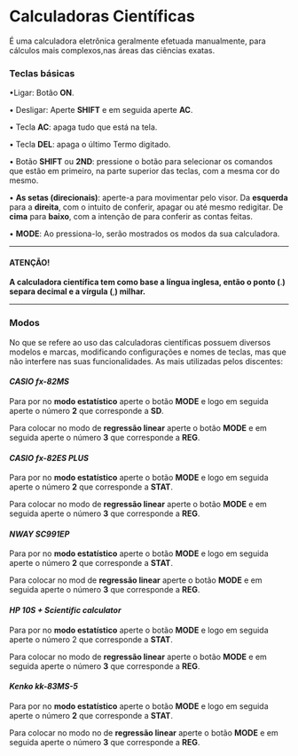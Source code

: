 # Calculadoras Científicas

   É uma calculadora eletrônica geralmente efetuada manualmente, para cálculos mais complexos,nas áreas das ciências exatas.  


### Teclas básicas

•Ligar: Botão **ON**.

•	Desligar: Aperte **SHIFT** e em seguida aperte **AC**.

•	Tecla **AC**: apaga tudo que está na tela.

• Tecla **DEL**: apaga o último Termo digitado.

•	Botão **SHIFT** ou **2ND**: pressione o botão para selecionar os comandos que estão em primeiro, na parte superior das teclas, com a mesma cor do mesmo.

•	**As setas (direcionais)**: aperte-a para movimentar pelo visor. Da **esquerda** para a **direita**, com o intuito de conferir, apagar ou até mesmo redigitar. De **cima** para **baixo**, com a intenção de para conferir as contas feitas.

•	**MODE**: Ao pressiona-lo, serão mostrados os modos da sua calculadora.

***

#### **ATENÇÃO!**

**A calculadora científica tem como base a língua inglesa, então o ponto (**.**) separa decimal e a vírgula (**,**) milhar.**

***

### Modos

No que se refere ao uso das calculadoras científicas possuem diversos modelos e marcas, modificando configurações e nomes de teclas, mas que não interfere nas suas funcionalidades. As mais utilizadas pelos discentes:

#### ***CASIO fx-82MS***

Para por no **modo estatístico** aperte o botão **MODE** e logo em seguida aperte o número **2** que corresponde a **SD**.

Para colocar no modo de **regressão linear** aperte o botão **MODE** e em seguida aperte o número **3** que corresponde a **REG**.

#### ***CASIO fx-82ES PLUS***

Para por no **modo estatístico** aperte o botão **MODE** e logo em seguida aperte o número **2** que corresponde a **STAT**.

Para colocar no modo de **regressão linear** aperte o botão **MODE** e em seguida aperte o número **3** que corresponde a **REG**.

#### ***NWAY  SC991EP***

Para por no **modo estatístico** aperte o botão **MODE** e logo em seguida aperte o número **2** que corresponde a **STAT**.

Para colocar no mod de **regressão linear** aperte o botão **MODE** e em seguida aperte o número **3** que corresponde a **REG**.

#### ***HP 10S + Scientific calculator***

Para por no **modo estatístico** aperte o botão **MODE** e logo em seguida aperte o número 2 que corresponde a **STAT**.

Para colocar no modo de **regressão linear** aperte o botão **MODE** e em seguida aperte o número **3** que corresponde a **REG**.

#### ***Kenko kk-83MS-5***

Para por no **modo estatístico** aperte o botão **MODE** e logo em seguida aperte o número **2** que corresponde a **STAT**.

Para colocar no modo no de **regressão linear** aperte o botão **MODE** e em seguida aperte o número **3**  que corresponde a **REG**.

